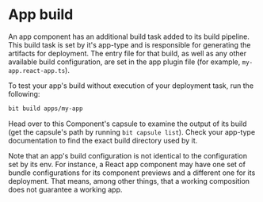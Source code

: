 # App build

An app component has an additional build task added to its build pipeline. This build task is set by it's app-type and is responsible for generating the artifacts for deployment.
The entry file for that build, as well as any other available build configuration, are set in the app plugin file (for example, `my-app.react-app.ts`).

To test your app's build without execution of your deployment task, run the following:

```bash
bit build apps/my-app
```

Head over to this Component's capsule to examine the output of its build (get the capsule's path by running `bit capsule list`).
Check your app-type documentation to find the exact build directory used by it.

Note that an app's build configuration is not identical to the configuration set by its env.
For instance, a React app component may have one set of bundle configurations for its component previews and a different one for its deployment.
That means, among other things, that a working composition does not guarantee a working app.

